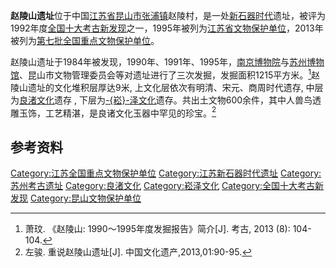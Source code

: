 {{noteTA
|1 = zh:崧; zh-cn:崧; zh-tw:崧;
}}
{{文物保护单位
| 级别 = 全国
| 名称 = 赵陵山遗址
| 图片 = [[File:赵陵山遗址152525.jpg|200px]]
| 所在 = [[江苏省|江苏省]][[昆山市|昆山市]]
| 分类 = 古遗址
| 时代 = 新石器时代
| 编号 = 7-0143-1-143
| 登录 = 2013年3月5日
}}
'''赵陵山遗址'''位于中国[[江苏省|江苏省]][[昆山市|昆山市]][[张浦镇|张浦镇]]赵陵村，是一处[[新石器时代|新石器时代]]遗址，被评为1992年度[[全国十大考古新发现|全国十大考古新发现]]之一，1995年被列为[[江苏省文物保护单位|江苏省文物保护单位]]，2013年被列为[[第七批全国重点文物保护单位|第七批全国重点文物保护单位]]。

赵陵山遗址于1984年被发现，1990年、1991年、1995年，[[南京博物院|南京博物院]]与[[苏州博物馆|苏州博物馆]]、昆山市文物管理委员会等对遗址进行了三次发掘，发掘面积1215平方米。<ref>萧玟. 《赵陵山: 1990～1995年度发掘报告》简介[J]. 考古, 2013 (8): 104-104.</ref>赵陵山遗址的文化堆积层厚达9米, 上文化层依次有明清、宋元、商周时代遗存, 中层为[[良渚文化|良渚文化]]遗存 , 下层为[[崧澤文化|-{崧}-泽文化]]遗存。共出土文物600余件，其中人兽鸟透雕玉饰，工艺精湛，是良诸文化玉器中罕见的珍宝。<ref>左骏. 重说赵陵山遗址[J]. 中国文化遗产,2013,01:90-95.</ref>

==参考资料==
{{reflist}}

{{江苏全国重点文物保护单位}}

{{DEFAULTSORT:Z}}
[[Category:江苏全国重点文物保护单位|Category:江苏全国重点文物保护单位]]
[[Category:江苏新石器时代遗址|Category:江苏新石器时代遗址]]
[[Category:苏州考古遗址|Category:苏州考古遗址]]
[[Category:良渚文化|Category:良渚文化]]
[[Category:崧泽文化|Category:崧泽文化]]
[[Category:全国十大考古新发现|Category:全国十大考古新发现]]
[[Category:昆山文物保护单位|Category:昆山文物保护单位]]